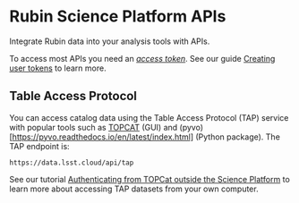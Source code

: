 # Rubin Science Platform APIs

<Lede>Integrate Rubin data into your analysis tools with APIs.</Lede>

To access most APIs you need an [*access token*](/auth/tokens).
See our guide [Creating user tokens](https://rsp.lsst.io/guides/auth/creating-user-tokens.html) to learn more.

## Table Access Protocol

You can access catalog data using the Table Access Protocol (TAP)
service with popular tools such as
[TOPCAT](http://www.star.bris.ac.uk/~mbt/topcat) (GUI) and
(pyvo)[https://pyvo.readthedocs.io/en/latest/index.html]
(Python package). The TAP endpoint is:

```
https://data.lsst.cloud/api/tap
```

See our tutorial [Authenticating from TOPCat outside the Science Platform](https://rsp.lsst.io/guides/auth/using-topcat-outside-rsp.html)
to learn more about accessing TAP datasets from your own computer.